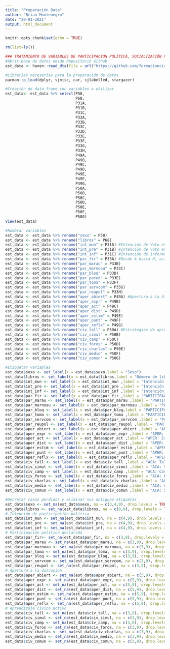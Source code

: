 ```yaml
---
title: "Preparación Data"
author: "Brian Montenegro"
date: "20-01-2021"
output: html_document
---
```


```r
knitr::opts_chunk$set(echo = TRUE)
```

```r
rm(list=ls())

### TRATAMIENTO DE VARIABLES DE PARTICIPACIÓN POLÍTICA, SOCIALIZACIÓN POLÍTICA ESCOLAR, SEXO Y CANTIDAD DE LIBROS
#Abrir base de datos desde Repositorio Github
est_data <- haven::read_dta(file = url("https://github.com/formacionciudadana/data-paces/blob/main/docs/paces/data/base_estudiantesv2.dta?raw=true"))

#Librerías necesarias para la preparación de datos
pacman::p_load(dplyr, sjmisc, car, sjlabelled, stargazer)
```

```r
#Creación de data frame con variables a utilizar
est_data<- est_data %>% select(P58, 
                               P68, 
                               P31A, 
                               P31B,   
                               P31C,
                               P33A,
                               P33B,
                               P33C,
                               P33D,
                               P33E,
                               P33F,
                               P33G,
                               P33H,
                               P49A,
                               P49B,
                               P49C,
                               P49D,
                               P49E,
                               P49F,
                               P49G,
                               P50A,
                               P50B,
                               P50C,
                               P50D,
                               P50E,
                               P50F,
                               P50G)
View(est_data)
```

```r
#Nombrar variables
est_data <- est_data %>% rename("sexo" = P58)
est_data <- est_data %>% rename("libros" = P68) 
est_data <- est_data %>% rename("int_mun" = P31A) #Intención de Voto en Municipales
est_data <- est_data %>% rename("int_pre" = P31B) #Intención de voto en Presidenciales
est_data <- est_data %>% rename("int_inf" = P31C) #Intención de informarse
est_data <- est_data %>% rename("par_fir" = P33A) #Desde A hasta H, actividades realizadas durante los últimos 12 meses
est_data <- est_data %>% rename("par_marau" = P33B)
est_data <- est_data %>% rename("par_marnoau" = P33C)
est_data <- est_data %>% rename("par_bloq" = P33D)
est_data <- est_data %>% rename("par_pared" = P33E)
est_data <- est_data %>% rename("par_toma" = P33F)
est_data <- est_data %>% rename("par_servcom" = P33G)
est_data <- est_data %>% rename("par_reupol" = P33H)
est_data <- est_data %>% rename("aper_abiert" = P49A) #Apertura a la discusión (49A a 49G)
est_data <- est_data %>% rename("aper_expr" = P49B)
est_data <- est_data %>% rename("aper_act" = P49C)
est_data <- est_data %>% rename("aper_dist" = P49D)
est_data <- est_data %>% rename("aper_estim" = P49E)
est_data <- est_data %>% rename("aper_punt" = P49F)
est_data <- est_data %>% rename("aper_reflx" = P49G)
est_data <- est_data %>% rename("civ_tall" = P50A) #Estrategias de aprendizaje cívico activo (50A a 50F)
est_data <- est_data %>% rename("civ_simul" = P50B)
est_data <- est_data %>% rename("civ_camp" = P50C)
est_data <- est_data %>% rename("civ_foros" = P50D)
est_data <- est_data %>% rename("civ_charlas" = P50E)
est_data <- est_data %>% rename("civ_medio" = P50F)
est_data <- est_data %>% rename("civ_comun" = P50G)
```

```r
#Etiquetar variables
est_data$sexo <- set_label(x = est_data$sexo,label = "Sexo")
est_data$libros <- set_label(x = est_data$libros,label = "Número de libros")
est_data$int_mun <- set_label(x = est_data$int_mun ,label = "Intención de voto en Municipales")
est_data$int_pre <- set_label(x = est_data$int_pre ,label = "Intención de voto en Presidenciales")
est_data$int_inf <- set_label(x = est_data$int_inf ,label = "Intención de informarse antes de elecciones")
est_data$par_fir <- set_label(x = est_data$par_fir ,label = "PARTICIPACION: Firmar una petición")
est_data$par_marau <- set_label(x = est_data$par_marau ,label = "PARTICIPACION: Marcha autorizada")
est_data$par_marnoau <- set_label(x = est_data$par_marnoau ,label = "PARTICIPACION: Marcha no autorizada")
est_data$par_bloq <- set_label(x = est_data$par_bloq,label = "PARTICIPACIÓN: Bloqueo de calles")
est_data$par_toma <- set_label(x = est_data$par_toma ,label = "PARTICIPACION: EN tomas")
est_data$par_servcom <- set_label(x = est_data$par_servcom ,label = "PARTICIPACION: Trabajos comunitarios")
est_data$par_reupol <- set_label(x = est_data$par_reupol ,label = "PARTICIPACION: Reuniones políticas")
est_data$aper_abiert <- set_label(x = est_data$aper_abiert ,label = "APERTURA: Estudiantes pueden manifestar desacuerdo en clases")
est_data$aper_expr <- set_label(x = est_data$aper_expr ,label = "APER: Profesores estimulan la opinión de estudiantes")
est_data$aper_act <- set_label(x = est_data$aper_act ,label = "APER: Estudiantes plantean temas de actualidad política en clases")
est_data$aper_dist <- set_label(x = est_data$aper_dist ,label = "APER: Estudiantes expresan opiniones diversas")
est_data$aper_estim <- set_label(x = est_data$aper_estim ,label = "APER: Profesores estimulan dialogo entre gente que opina en clases")
est_data$aper_punt <- set_label(x = est_data$aper_punt ,label = "APER: Profesores exponen temas desde diversos puntos de vista")
est_data$aper_reflx <- set_label(x = est_data$aper_reflx ,label = "APER: Profesores fomentan reflexión y crítica")
est_data$civ_tall <- set_label(x = est_data$civ_tall ,label = "ACA: Talleres y Jornadas") #ACA = aprendizaje cívico activo
est_data$civ_simul <- set_label(x = est_data$civ_simul ,label = "ACA: Simulación de elecciones")
est_data$civ_camp <- set_label(x = est_data$civ_camp ,label = "ACA: Campañas de elecciones de CAA")
est_data$civ_foros <- set_label(x = est_data$civ_foros ,label = "ACA: Foros y Debates")
est_data$civ_charlas <- set_label(x = est_data$civ_charlas ,label = "ACA: Charlas con invitados")
est_data$civ_medio <- set_label(x = est_data$civ_medio ,label = "ACA: Actividades Medioambientales")
est_data$civ_comun <- set_label(x = est_data$civ_comun ,label = "ACA: Servicio a la Comunidad")
```

```r
#Decretar casos perdidos y eliminar sus antiguas etiquetas
est_data$sexo <- set_na(est_data$sexo, na = c(3,4,9), drop.levels = TRUE, as.tag = FALSE)
est_data$libros <- set_na(est_data$libros, na = c(8,9), drop.levels = TRUE, as.tag = FALSE)
# Intención de participación política
est_data$int_mun <- set_na(est_data$int_mun, na = c(4,9), drop.levels = TRUE, as.tag = FALSE)
est_data$int_pre <- set_na(est_data$int_pre, na = c(4,9), drop.levels = TRUE, as.tag = FALSE)
est_data$int_inf <- set_na(est_data$int_inf, na = c(4,9), drop.levels = TRUE, as.tag = FALSE)
# Participación política declarada
est_data$par_fir<- set_na(est_data$par_fir, na = c(3,9), drop.levels = TRUE, as.tag = FALSE)
est_data$par_marau <- set_na(est_data$par_marau, na = c(3,9), drop.levels = TRUE, as.tag = FALSE)
est_data$par_marnoau <- set_na(est_data$par_marnoau, na = c(3,9), drop.levels = TRUE, as.tag = FALSE)
est_data$par_toma <- set_na(est_data$par_toma, na = c(3,9), drop.levels = TRUE, as.tag = FALSE)
est_data$par_bloq <- set_na(est_data$par_bloq, na = c(3,9), drop.levels = TRUE, as.tag = FALSE)
est_data$par_servcom <- set_na(est_data$par_servcom, na = c(3,9), drop.levels = TRUE, as.tag = FALSE)
est_data$par_reupol <- set_na(est_data$par_reupol, na = c(3,9), drop.levels = TRUE, as.tag = FALSE)
# Apertura a la discusión
est_data$aper_abiert <- set_na(est_data$aper_abiert, na = c(5,9), drop.levels = TRUE, as.tag = FALSE) #Apertura a la discusión
est_data$aper_expr <- set_na(est_data$aper_expr, na = c(5,9), drop.levels = TRUE, as.tag = FALSE)
est_data$aper_act <- set_na(est_data$aper_act, na = c(5,9), drop.levels = TRUE, as.tag = FALSE)
est_data$aper_dist <- set_na(est_data$aper_dist, na = c(5,9), drop.levels = TRUE, as.tag = FALSE)
est_data$aper_estim <- set_na(est_data$aper_estim, na = c(5,9), drop.levels = TRUE, as.tag = FALSE)
est_data$aper_punt <- set_na(est_data$aper_punt, na = c(5,9), drop.levels = TRUE, as.tag = FALSE)
est_data$aper_reflx <- set_na(est_data$aper_reflx, na = c(5,9), drop.levels = TRUE, as.tag = FALSE)
# Aprendizaje cívico activo
est_data$civ_tall <- set_na(est_data$civ_tall, na = c(3,9), drop.levels = TRUE, as.tag = FALSE) # Estrategias de aprendizaje cívico activo
est_data$civ_simul <- set_na(est_data$civ_simul, na = c(3,9), drop.levels = TRUE, as.tag = FALSE)
est_data$civ_camp <- set_na(est_data$civ_camp, na = c(3,9), drop.levels = TRUE, as.tag = FALSE)
est_data$civ_foros <- set_na(est_data$civ_foros, na = c(3,9), drop.levels = TRUE, as.tag = FALSE)
est_data$civ_charlas <- set_na(est_data$civ_charlas, na = c(3,9), drop.levels = TRUE, as.tag = FALSE)
est_data$civ_medio <- set_na(est_data$civ_medio, na = c(3,9), drop.levels = TRUE, as.tag = FALSE)
est_data$civ_comun <- set_na(est_data$civ_comun, na = c(3,9), drop.levels = TRUE, as.tag = FALSE)
```